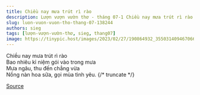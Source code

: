 ```yaml
---
title: Chiều nay mưa trút rì rào
description: Lượn vượn vườn thơ - tháng 07-1 Chiều nay mưa trút rì rào Bao nhiêu kỉ niệm gói vào trong mưa
slug: luon-vuon-vuon-tho-thang-07-138244
authors: sieg
tags: [lượn-vượn-vườn-thơ, sieg, thang07]
image: https://tinypic.host/images/2023/02/27/190864932_355031409467066_4956068162802105439_n.th.jpg
---
```


Chiều nay mưa trút rì rào\
Bao nhiêu kỉ niệm gói vào trong mưa\
Mưa ngâu, thu đến chẳng vừa\
Nồng nàn hoa sữa, gọi mùa tình yêu.
{/* truncate */}


[Source](https://www.facebook.com/ape.poem/posts/pfbid02gjypJ1Pwnxh6YJ9fsD1FpBKkQVocygRLWaSPERCv6w4tse5Pcjt2272GcnvmDkmnl)
